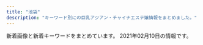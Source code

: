 ```yaml
---
title: "池袋"
description: "キーワード別にの巨乳アジアン・チャイナエステ嬢情報をまとめました。"
---
```


新着画像と新着キーワードをまとめています。
2021年02月10日の情報です。

<DmmAffiliateIns />
<KeywordTable
  shops={
    [
    {
        "img_links": [
            "http://mangetsudou.tyo.cm/images/top.jpg",
            "http://mangetsudou.tyo.cm/images/s_staff.jpg",
            "http://mangetsudou.tyo.cm/images/s_link.jpg",
            "http://mangetsudou.tyo.cm/photos/sites/90/2019/12/2019122604250927.jpg",
            "http://mangetsudou.tyo.cm/images/mobile.jpg",
            "http://mangetsudou.tyo.cm/photos/sites/90/2019/12/2019122604283512.jpg",
            "http://mangetsudou.tyo.cm/images/pick.jpg",
            "http://mangetsudou.tyo.cm/images/room4.jpg",
            "http://mangetsudou.tyo.cm/photos/sites/90/2019/12/2019122604555915.jpg",
            "http://mangetsudou.tyo.cm/images/news1.jpg",
            "http://mangetsudou.tyo.cm/images/news.jpg",
            "http://mangetsudou.tyo.cm/images/news3.jpg",
            "http://mangetsudou.tyo.cm/images/room1.jpg",
            "http://mangetsudou.tyo.cm/images/room6.jpg",
            "http://mangetsudou.tyo.cm/images/room2.jpg",
            "http://mangetsudou.tyo.cm/images/room5.jpg",
            "http://mangetsudou.tyo.cm/images/room3.jpg",
            "http://mangetsudou.tyo.cm/photos/sites/90/2019/12/2019122604250975.jpg"
        ],
        "station": "JR\u6c60\u888b\u99c5\u897f\u53e3",
        "name": "\u6e80\u6708\u5802",
        "url": "http://mangetsudou.tyo.cm/",
        "keywords": {
            "84": 4,
            "80": 2,
            "C": 18,
            "83": 2,
            "D": 2
        }
    },
    {
        "station": "JR\u6c60\u888b\u99c5\u897f\u53e3",
        "url": "http://suiteroom.este88.com/",
        "img_links": [
            "http://suiteroom.este88.com/images/sp03.jpg",
            "http://suiteroom.este88.com/images/ai1.jpg",
            "http://suiteroom.este88.com/images/kina1.jpg",
            "http://suiteroom.este88.com/images/mai1.jpg",
            "http://suiteroom.este88.com/images/top-kpbar.png",
            "http://suiteroom.este88.com/images/topbar.png",
            "http://suiteroom.este88.com/images/therapist-bar.png",
            "http://suiteroom.este88.com/images/yumi1.jpg",
            "http://suiteroom.este88.com/images/topinfo.png",
            "http://suiteroom.este88.com/images/mika1.jpg",
            "http://suiteroom.este88.com/images/yuri1.jpg",
            "http://suiteroom.este88.com/images/sp02.jpg",
            "http://suiteroom.este88.com/images/sp01.jpg",
            "http://suiteroom.este88.com/images/yuki1.jpg",
            "http://suiteroom.este88.com/images/nana1.jpg",
            "http://suiteroom.este88.com/images/topnews.png",
            "http://suiteroom.este88.com/images/koko1.jpg",
            "http://suiteroom.este88.com/images/riri1.jpg"
        ],
        "name": "For You",
        "keywords": {}
    },
    {
        "url": "https://honeybee2.com/",
        "name": "\u30cf\u30cb\u30fc\u30d3\u30fc",
        "img_links": [
            "https://honeybee2.com/images_staff/168/111319171076.jpg",
            "https://honeybee2.com/images/btn_back.png",
            "https://honeybee2.com/images/bnr_88_31.jpg",
            "https://honeybee2.com/images/bnr_side_concept.png",
            "https://honeybee2.com/images_staff/59/111000015721.jpg",
            "https://honeybee2.com/images_staff/136/041523165620.jpg",
            "https://honeybee2.com/images_staff/150/091115052227.jpg",
            "https://honeybee2.com/images/pagetop_off.png",
            "https://honeybee2.com/images_staff/150/091116274617.jpg",
            "https://honeybee2.com/images_staff/117/082321050834.jpg",
            "https://honeybee2.com/images/bnr_200_40.jpg",
            "https://honeybee2.com/images/icon_ranking_04.png",
            "https://honeybee2.com/images/icon_ranking_05.png",
            "https://honeybee2.com/images/no_image.jpg",
            "https://honeybee2.com/images_staff/136/041522461779.jpg",
            "https://honeybee2.com/images_staff/134/041314054720.jpg",
            "https://honeybee2.com/images/img_info_03.png",
            "https://honeybee2.com/images/icon_ranking_02.png",
            "https://honeybee2.com/images_staff/137/041723120323.jpg",
            "https://honeybee2.com/images/bnr_468_60.jpg",
            "https://honeybee2.com/images_staff/99/110211050217.jpg",
            "https://honeybee2.com/images/icon_ranking_01.png",
            "https://honeybee2.com/images_staff/108/040923420669.jpg",
            "https://honeybee2.com/images/icon_class_00.png",
            "https://honeybee2.com/images/img_info_01.png",
            "https://honeybee2.com/images_staff/60/032207115986.jpg",
            "https://honeybee2.com/images_staff/168/111318504622.jpg",
            "https://honeybee2.com/images/bnr_160_45.jpg",
            "https://honeybee2.com/images/vis_castframe_01.png",
            "https://honeybee2.com/images/img_gallery_06.png",
            "https://honeybee2.com/images/img_info_02.png",
            "https://honeybee2.com/images_staff/142/060611173967.jpg",
            "https://honeybee2.com/images/img_gallery_01.png",
            "https://honeybee2.com/images_staff/60/032207120681.jpg",
            "https://honeybee2.com/images/vis_profileframe.png",
            "https://honeybee2.com/images_staff/133/041312285087.jpg",
            "https://honeybee2.com/images_staff/142/060611265633.jpg",
            "https://honeybee2.com/images/bnr_side_card.png",
            "https://honeybee2.com/images/img_gallery_04.png",
            "https://honeybee2.com/images/icon_ranking_03.png",
            "https://honeybee2.com/images_staff/137/041722380748.jpg",
            "https://honeybee2.com/images_staff/117/082320544428.jpg",
            "https://honeybee2.com/images_staff/99/011420365888.jpg",
            "https://honeybee2.com/images/btn_next.png",
            "https://honeybee2.com/images_staff/133/032511552539.jpg",
            "https://honeybee2.com/images/img_gallery_03.png",
            "https://honeybee2.com/images/img_info.png",
            "https://honeybee2.com/images/img_gallery_05.png",
            "https://honeybee2.com/images/img_gallery_02.png",
            "https://honeybee2.com/images_staff/134/041314164177.jpg"
        ],
        "keywords": {
            "83": 95,
            "85": 97,
            "84": 229,
            "D": 237,
            "88": 53,
            "82": 45,
            "C": 229
        },
        "station": "JR\u6c60\u888b\u99c5\u897f\u53e3(\u5317)"
    },
    {
        "name": "\u30b7\u30e3\u30fc\u30ed\u30c3\u30c8\u59eb",
        "url": "http://www.i-rlx.info/",
        "station": "JR\u6c60\u888b\u99c5\u897f\u53e3(\u5317)",
        "keywords": {
            "85": 10,
            "D": 4,
            "82": 2,
            "86": 2,
            "89": 3,
            "C": 20,
            "87": 1,
            "88": 1,
            "E": 1
        },
        "img_links": [
            "http://www.i-rlx.info/images/upload/thumb/22c78aefa047b678.jpg",
            "http://www.i-rlx.info/girl/08.jpg",
            "http://www.i-rlx.info/images/sub_21.jpg",
            "http://www.i-rlx.info/images/upload/thumb/3a57edcf235cfd8e.jpg",
            "http://www.i-rlx.info/images/index_33.jpg",
            "http://www.i-rlx.info/images/index_24.jpg",
            "http://www.i-rlx.info/girl/017.jpg",
            "http://www.i-rlx.info/images/index_11.jpg",
            "http://www.i-rlx.info/images/upload/eeb5d9caa554018e.jpg",
            "http://www.i-rlx.info/images/upload/thumb/eeb5d9caa554018e.jpg",
            "http://www.i-rlx.info/images/upload/bb2bfea87a6127cc.jpg",
            "http://www.i-rlx.info/images/upload/thumb/9e42414005a99f48.jpg",
            "http://www.i-rlx.info/images/index_36.jpg",
            "http://www.i-rlx.info/girl/06.jpg",
            "http://www.i-rlx.info/images/upload/5f15caf7f272770f.jpg",
            "http://www.i-rlx.info/images/index_21.jpg",
            "http://www.i-rlx.info/i/girl/02.jpg",
            "http://www.i-rlx.info/images/upload/thumb/4d0e657eefdddf42.jpg",
            "http://www.i-rlx.info/images/index_31.jpg",
            "http://www.i-rlx.info/images/upload/19b76df66faf0b12.jpg",
            "http://www.i-rlx.info/girl/04.jpg",
            "http://www.i-rlx.info/images/index_19.jpg",
            "http://www.i-rlx.info/images/rec.jpg",
            "http://www.i-rlx.info/images/upload/thumb/bb8a47bc98c64e87.jpg",
            "http://www.i-rlx.info/images/upload/thumb/549fe7e03db1e8fc.jpg",
            "http://www.i-rlx.info/images/index_06.jpg",
            "http://www.i-rlx.info/images/upload/bb8a47bc98c64e87.jpg",
            "http://www.i-rlx.info/i/girl/03.jpg",
            "http://www.i-rlx.info/images/03.jpg",
            "http://www.i-rlx.info/images/index_09.jpg",
            "http://www.i-rlx.info/images/index_12.jpg",
            "http://www.i-rlx.info/girl/05.jpg",
            "http://www.i-rlx.info/images/index_39.jpg",
            "http://www.i-rlx.info/i/room/r01.jpg",
            "http://www.i-rlx.info/images/upload/bc0752fe4e53b8c6.jpg",
            "http://www.i-rlx.info/images/index_29.jpg",
            "http://www.i-rlx.info/images/index_01.jpg",
            "http://www.i-rlx.info/images/index_26.jpg",
            "http://www.i-rlx.info/girl/01.jpg",
            "http://www.i-rlx.info/images/index_28.jpg",
            "http://www.i-rlx.info/images/sub_18.jpg",
            "http://www.i-rlx.info/images/upload/ac8e7ec3ac179feb.jpg",
            "http://www.i-rlx.info/images/index_20.jpg",
            "http://www.i-rlx.info/images/upload/3a57edcf235cfd8e.jpg",
            "http://www.i-rlx.info/images/index_14.jpg",
            "http://www.i-rlx.info/images/index_10.jpg",
            "http://www.i-rlx.info/images/upload/thumb/95e8548329763630.jpg",
            "http://www.i-rlx.info/images/info.jpg",
            "http://www.i-rlx.info/i/girl/01.jpg",
            "http://www.i-rlx.info/girl/018.jpg",
            "http://www.i-rlx.info/images/staff_16.jpg",
            "http://www.i-rlx.info/images/index_08.jpg",
            "http://www.i-rlx.info/images/index_07.jpg",
            "http://www.i-rlx.info/images/upload/4d0e657eefdddf42.jpg",
            "http://www.i-rlx.info/images/upload/b0bbe23232bed8aa.jpg",
            "http://www.i-rlx.info/images/upload/d9467bde93e01a59.jpg",
            "http://www.i-rlx.info/images/index_18.jpg",
            "http://www.i-rlx.info/images/index_15.jpg",
            "http://www.i-rlx.info/i/room/r02.jpg",
            "http://www.i-rlx.info/images/upload/dc8f1b616e622b2a.jpg",
            "http://www.i-rlx.info/i/room/r04.jpg",
            "http://www.i-rlx.info/images/upload/thumb/0192d005c5f424ba.jpg",
            "http://www.i-rlx.info/images/upload/22c78aefa047b678.jpg",
            "http://www.i-rlx.info/images/upload/thumb/7d800b2f3fde617b.jpg",
            "http://www.i-rlx.info/images/upload/thumb/bb2bfea87a6127cc.jpg",
            "http://www.i-rlx.info/i/girl/04.jpg",
            "http://www.i-rlx.info/images/upload/95e8548329763630.jpg",
            "http://www.i-rlx.info/images/upload/9e42414005a99f48.jpg",
            "http://www.i-rlx.info/images/index_02.jpg",
            "http://www.i-rlx.info/images/rec_16.jpg",
            "http://www.i-rlx.info/images/index_23.jpg",
            "http://www.i-rlx.info/images/upload/thumb/5f15caf7f272770f.jpg",
            "http://www.i-rlx.info/images/upload/thumb/7b4c8b9d49e714ee.jpg",
            "http://www.i-rlx.info/images/upload/549fe7e03db1e8fc.jpg",
            "http://www.i-rlx.info/girl/07.jpg",
            "http://www.i-rlx.info/images/upload/thumb/b0bbe23232bed8aa.jpg",
            "http://www.i-rlx.info/images/upload/thumb/d9467bde93e01a59.jpg",
            "http://www.i-rlx.info/images/upload/0192d005c5f424ba.jpg",
            "http://www.i-rlx.info/images/upload/7b4c8b9d49e714ee.jpg",
            "http://www.i-rlx.info/images/info_16.jpg",
            "http://www.i-rlx.info/images/index_03.jpg",
            "http://www.i-rlx.info/images/index_22.jpg",
            "http://www.i-rlx.info/images/index_30.jpg",
            "http://www.i-rlx.info/images/index_35_01.jpg",
            "http://www.i-rlx.info/images/index_37.jpg",
            "http://www.i-rlx.info/girl/02.jpg",
            "http://www.i-rlx.info/images/upload/thumb/bc0752fe4e53b8c6.jpg",
            "http://www.i-rlx.info/images/index_04.jpg",
            "http://www.i-rlx.info/images/index_13.jpg",
            "http://www.i-rlx.info/images/index_27.jpg",
            "http://www.i-rlx.info/images/upload/thumb/dc8f1b616e622b2a.jpg",
            "http://www.i-rlx.info/i/girl/05.jpg",
            "http://www.i-rlx.info/images/upload/thumb/19b76df66faf0b12.jpg",
            "http://www.i-rlx.info/images/index_17.jpg",
            "http://www.i-rlx.info/i/room/r03.jpg",
            "http://www.i-rlx.info/images/upload/7d800b2f3fde617b.jpg",
            "http://www.i-rlx.info/images/index_34.jpg",
            "http://www.i-rlx.info/images/upload/thumb/ac8e7ec3ac179feb.jpg"
        ]
    },
    {
        "url": "https://www.relax-es.net/",
        "station": "JR\u6c60\u888b\u99c5\u897f\u53e3(\u5317)",
        "keywords": {
            "90": 13,
            "87": 27,
            "C": 37,
            "88": 70,
            "D": 55,
            "E": 78,
            "89": 60,
            "F": 36
        },
        "img_links": [
            "https://www.relax-es.net/w200-p300/img/uploadfile/imgpc01601603008.jpg",
            "https://www.relax-es.net/img/num5.png",
            "https://www.relax-es.net/w200-p300/img/uploadfile/imgpc01601601781.jpg",
            "https://www.relax-es.net/img/uploadfile/imgpc01601601781.jpg",
            "https://www.relax-es.net/img/area.jpg",
            "https://www.relax-es.net/w200-p300/img/uploadfile/imgpc01601602443.jpg",
            "https://www.relax-es.net/img/uploadfile/imgpc01608535826.jpg",
            "https://www.relax-es.net/w160-p400/img/uploadfile/imgpc01608535716.jpg",
            "https://www.relax-es.net/w200-p300/img/uploadfile/imgpc01601602761.jpg",
            "https://www.relax-es.net/img/uploadfile/imgpc01601942142.jpg",
            "https://www.relax-es.net/img/uploadfile/imgpc01601942092.jpg",
            "https://www.relax-es.net/img/uploadfile/imgpc01601942105.jpg",
            "https://www.relax-es.net/img/uploadfile/imgpc01601942165.jpg",
            "https://www.relax-es.net/img/uploadfile/imgpc01601602970.jpg",
            "https://www.relax-es.net/w160-p400/img/uploadfile/imgpc01601602016.jpg",
            "https://www.relax-es.net/w200-p300/img/uploadfile/imgpc01601942092.jpg",
            "https://www.relax-es.net/w160-p400/img/uploadfile/imgpc01608535915.jpg",
            "https://www.relax-es.net/img/num3.png",
            "https://www.relax-es.net/img/companioncoment.png",
            "https://www.relax-es.net/w160-p400/img/uploadfile/imgpc01601942142.jpg",
            "https://www.relax-es.net/w90-p90/img/uploadfile/imgpc01601602676.jpg",
            "https://www.relax-es.net/img/uploadfile/imgpc01601602188.jpg",
            "https://www.relax-es.net/w160-p400/img/uploadfile/imgpc01601602761.jpg",
            "https://www.relax-es.net/w200-p300/img/uploadfile/imgpc01601942105.jpg",
            "https://www.relax-es.net/w200-p300/img/uploadfile/imgpc01601602016.jpg",
            "https://www.relax-es.net/img/uploadfile/img_1601600707.jpg",
            "https://www.relax-es.net/img/uploadfile/imgpc01601602890.jpg",
            "https://www.relax-es.net/img/bana04.jpg",
            "https://www.relax-es.net/w90-p90/img/uploadfile/imgpc01608535826.jpg",
            "https://www.relax-es.net/img/uploadfile/imgpc01601602326.jpg",
            "https://www.relax-es.net/img/uploadfile/imgpc01601601975.jpg",
            "https://www.relax-es.net/w90-p90/img/uploadfile/imgpc01608535783.jpg",
            "https://www.relax-es.net/w160-p400/img/uploadfile/imgpc01601602970.jpg",
            "https://www.relax-es.net/img/bana10.jpg",
            "https://www.relax-es.net/w160-p400/img/uploadfile/imgpc01601602269.jpg",
            "https://www.relax-es.net/w160-p400/img/uploadfile/imgpc01601942165.jpg",
            "https://www.relax-es.net/img/bana03.jpg",
            "https://www.relax-es.net/img/uploadfile/imgpc01601602269.jpg",
            "https://www.relax-es.net/w200-p300/img/uploadfile/imgpc01601602970.jpg",
            "https://www.relax-es.net/img/num4.png",
            "https://www.relax-es.net/w160-p400/img/uploadfile/imgpc01601602188.jpg",
            "https://www.relax-es.net/w160-p400/img/uploadfile/imgpc01601942105.jpg",
            "https://www.relax-es.net/w90-p90/img/uploadfile/imgpc01601602269.jpg",
            "https://www.relax-es.net/w90-p90/img/uploadfile/imgpc01601602326.jpg",
            "https://www.relax-es.net/img/s/area04.png",
            "https://www.relax-es.net/img/uploadfile/imgpc01608535783.jpg",
            "https://www.relax-es.net/img/uploadfile/imgpc01601602403.jpg",
            "https://www.relax-es.net/w300-p200/img/uploadfile/imgpc01601602761.jpg",
            "https://www.relax-es.net/w90-p90/img/uploadfile/imgpc01601602403.jpg",
            "https://www.relax-es.net/img/bana02.jpg",
            "https://www.relax-es.net/img/uploadfile/imgpc01601602676.jpg",
            "https://www.relax-es.net/img/kantan.jpg",
            "https://www.relax-es.net/w160-p400/img/uploadfile/imgpc01601602443.jpg",
            "https://www.relax-es.net/w160-p400/img/uploadfile/imgpc01608535826.jpg",
            "https://www.relax-es.net/img/s/area02.png",
            "https://www.relax-es.net/w160-p400/img/uploadfile/imgpc01601603008.jpg",
            "https://www.relax-es.net/img/num2.png",
            "https://www.relax-es.net/w160-p400/img/uploadfile/imgpc01601942092.jpg",
            "https://www.relax-es.net/img/s/area05.png",
            "https://www.relax-es.net/img/uploadfile/imgpc01608535716.jpg",
            "https://www.relax-es.net/img/uploadfile/1601603998.png",
            "https://www.relax-es.net/w160-p400/img/uploadfile/imgpc01601602890.jpg",
            "https://www.relax-es.net/img/uploadfile/imgpc01601942123.jpg",
            "https://www.relax-es.net/w160-p400/img/uploadfile/imgpc01601602326.jpg",
            "https://www.relax-es.net/w160-p400/img/uploadfile/imgpc01601601975.jpg",
            "https://www.relax-es.net/img/icon/new.png",
            "https://www.relax-es.net/img/s/area01.png",
            "https://www.relax-es.net/img/uploadfile/imgpc01601602761.jpg",
            "https://www.relax-es.net/w160-p400/img/uploadfile/imgpc01601942123.jpg",
            "https://www.relax-es.net/w200-p300/img/uploadfile/imgpc01601602890.jpg",
            "https://www.relax-es.net/img/syscard.png",
            "https://www.relax-es.net/img/bana05.jpg",
            "https://www.relax-es.net/img/uploadfile/imgpc01601602443.jpg",
            "https://www.relax-es.net/img/uploadfile/img_1601600792.jpg",
            "https://www.relax-es.net/img/s/area06.png",
            "https://www.relax-es.net/w160-p400/img/uploadfile/imgpc01601602403.jpg",
            "https://www.relax-es.net/img/num1.png",
            "https://www.relax-es.net/w200-p300/img/uploadfile/imgpc01601942142.jpg",
            "https://www.relax-es.net/w160-p400/img/uploadfile/imgpc01601601781.jpg",
            "https://www.relax-es.net/w160-p400/img/uploadfile/imgpc01601602676.jpg",
            "https://www.relax-es.net/img/uploadfile/imgpc01601603008.jpg",
            "https://www.relax-es.net/img/bana07.jpg",
            "https://www.relax-es.net/w200-p300/img/uploadfile/imgpc01601942123.jpg",
            "https://www.relax-es.net/img/bana01.jpg",
            "https://www.relax-es.net/w160-p400/img/uploadfile/imgpc01608535783.jpg",
            "https://www.relax-es.net/img/s/area03.png",
            "https://www.relax-es.net/img/uploadfile/imgpc01601602016.jpg"
        ],
        "name": "New RELAX TIME"
    },
    {
        "img_links": [
            "http://iris.iest.info/images/s_news.png",
            "http://iris.iest.info/images/room2.jpg",
            "http://iris.iest.info/images/s_pick.png",
            "http://iris.iest.info/photos/sites/94/2020/12/2020120606003195.jpg",
            "http://iris.iest.info/photos/sites/94/2020/12/2020120606092378.jpg",
            "http://iris.iest.info/images/top.png",
            "http://iris.iest.info/photos/sites/94/2020/12/2020120606002961.jpg",
            "http://iris.iest.info/images/mobile.jpg",
            "http://iris.iest.info/images/room3.jpg",
            "http://iris.iest.info/photos/sites/94/2020/12/2020120606002910.jpg",
            "http://iris.iest.info/images/s_link.png",
            "http://iris.iest.info/images/s_staff.png",
            "http://iris.iest.info/images/room1.jpg",
            "http://iris.iest.info/images/info.jpg",
            "http://iris.iest.info/images/room4.jpg",
            "http://iris.iest.info/photos/sites/94/2020/12/202012060604323.jpg",
            "http://iris.iest.info/photos/sites/94/2020/12/2020120606003039.jpg"
        ],
        "keywords": {
            "D": 24,
            "86": 6,
            "87": 18,
            "85": 6,
            "E": 6,
            "C": 13
        },
        "name": "\u30b9\u30de\u30a4\u30eb",
        "url": "http://iris.iest.info/",
        "station": "JR\u6c60\u888b\u99c5\u6771\u53e3"
    },
    {
        "keywords": {},
        "station": "JR\u6c60\u888b\u99c5\u897f\u53e3",
        "name": "\u53f0\u6e7e\u5e78\u904b\u30ea\u30e9\u30af\u30bc\u30fc\u30b7\u30e7\u30f3",
        "url": "http://esthe-treat.com/",
        "img_links": [
            "http://esthe-treat.com/staff/natumi/01.jpg",
            "http://esthe-treat.com/img/botton.jpg",
            "http://esthe-treat.com/img/t-t.jpg",
            "http://esthe-treat.com/img/add.jpg",
            "http://esthe-treat.com/img/adrs.jpg",
            "http://esthe-treat.com/img/info.jpg",
            "http://esthe-treat.com/img/sys1.png",
            "http://esthe-treat.com/staff/ami/01.jpg",
            "http://esthe-treat.com/img/pic.jpg",
            "http://esthe-treat.com/staff/yuyu/01.jpg",
            "http://esthe-treat.com/img/tel.jpg",
            "http://esthe-treat.com/img/t-a.jpg",
            "http://esthe-treat.com/img/t-o.jpg",
            "http://esthe-treat.com/img/t-s.jpg",
            "http://esthe-treat.com/img/sysetc.png",
            "http://esthe-treat.com/img/cam.jpg",
            "http://esthe-treat.com/img/t-r.jpg",
            "http://esthe-treat.com/img/tit.jpg",
            "http://esthe-treat.com/img/pc.jpg",
            "http://esthe-treat.com/staff/mari/01.jpg",
            "http://esthe-treat.com/img/sys2.png",
            "http://esthe-treat.com/staff/rena/01.jpg"
        ]
    },
    {
        "name": "\u30a2\u30ed\u30de\u30ed\u30de\u30f3\u30b9",
        "img_links": [
            "http://salon-arm.com/pic/top.png",
            "http://salon-arm.com/staff/kaori/01mb.jpg",
            "http://salon-arm.com/i/files/homeimg.jpg",
            "http://salon-arm.com/staff/yuuka/01.jpg",
            "http://salon-arm.com/img/ttl_tnew.png",
            "http://salon-arm.com/img/ttl_concept.png",
            "http://salon-arm.com/staff/emi/01mb.jpg",
            "http://salon-arm.com/staff/ai/01.jpg",
            "http://salon-arm.com/img/ttl_staff.png",
            "http://salon-arm.com/staff/saya/01.jpg",
            "http://salon-arm.com/staff/rika/01mb.jpg",
            "http://salon-arm.com/staff/emi/01.jpg",
            "http://salon-arm.com/staff/mai/01mb.jpg",
            "http://salon-arm.com/staff/nana/01.jpg",
            "http://salon-arm.com/staff/ringo/01mb.jpg",
            "http://salon-arm.com/img/ttl_line.png",
            "http://salon-arm.com/img/ttl_mobile.png",
            "http://salon-arm.com/staff/ichigo/01.jpg",
            "http://salon-arm.com/staff/rika/01.jpg",
            "http://salon-arm.com/img/att.jpg",
            "http://salon-arm.com/staff/midori/01.jpg",
            "http://salon-arm.com/staff/mai/01.jpg",
            "http://salon-arm.com/staff/reina/01.jpg",
            "http://salon-arm.com/staff/nana/01mb.jpg",
            "http://salon-arm.com/staff/ringo/01.jpg",
            "http://salon-arm.com/staff/kaori/01.jpg",
            "http://salon-arm.com/staff/ai/01mb.jpg",
            "http://salon-arm.com/staff/reina/01mb.jpg",
            "http://salon-arm.com/staff/midori/01mb.jpg",
            "http://salon-arm.com/staff/yuuka/01mb.jpg",
            "http://salon-arm.com/staff/saya/01mb.jpg",
            "http://salon-arm.com/pic/head.png",
            "http://salon-arm.com/staff/ichigo/01mb.jpg"
        ],
        "keywords": {
            "C": 21
        },
        "station": "JR\u6c60\u888b\u99c5\u897f\u53e3",
        "url": "http://salon-arm.com/"
    },
    {
        "url": "http://koi.este.work/",
        "station": "JR\u6c60\u888b\u99c5\u897f\u53e3",
        "name": "\u604b",
        "img_links": [
            "http://koi.este.work/t3.jpg",
            "http://koi.este.work/mens-esthe.png",
            "http://koi.este.work/2/uploadimg/1579481243.jpg",
            "http://koi.este.work/tennai4.jpg",
            "http://koi.este.work/2/uploadimg/1565558725.jpg",
            "http://koi.este.work/2/uploadimg/1577672563.jpg",
            "http://koi.este.work/t1.jpg",
            "http://koi.este.work/up_5_3_0.jpg",
            "http://koi.este.work/tennai2.jpg",
            "http://momipara.jp/img/link/momi88.jpg",
            "http://koi.este.work/2/uploadimg/1601879728.jpg",
            "http://koi.este.work/tennai3.jpg",
            "http://koi.este.work/top.jpg",
            "http://koi.este.work/b_girl.png",
            "http://koi.este.work/b_news.png",
            "http://koi.este.work/tennai.png"
        ],
        "keywords": {
            "D": 18,
            "85": 6,
            "86": 6,
            "C": 12,
            "83": 18
        }
    },
    {
        "url": "http://c-sun2.com/",
        "station": "JR\u6c60\u888b\u99c5\u897f\u53e3",
        "keywords": {
            "83": 10,
            "85": 4,
            "84": 8,
            "81": 4,
            "82": 10
        },
        "img_links": [
            "http://c-sun2.com/image/cast/cast_485_2_l.jpg",
            "http://c-sun2.com/image/cast/cast_492_1_l.jpg",
            "http://c-sun2.com/image/cast/cast_357_2_l.jpg",
            "http://c-sun2.com/image/cast/cast_357_1_l.jpg",
            "http://c-sun2.com/image/cast/cast_580_1_l.jpg",
            "http://c-sun2.com/img/bar_therapist.png",
            "http://c-sun2.com/image/cast/cast_533_2_l.jpg",
            "http://c-sun2.com/image/cast/cast_496_2_l.jpg",
            "http://c-sun2.com/image/shame/192_1_l.jpg",
            "http://c-sun2.com/img/topbar_news.png",
            "http://c-sun2.com/img/event/camp3.jpg",
            "http://c-sun2.com/image/cast/cast_362_1_l.jpg",
            "http://c-sun2.com/img/bar_grallery.png",
            "http://c-sun2.com/image/cast/cast_484_2_l.jpg",
            "http://c-sun2.com/img/topbar_camp.png",
            "http://c-sun2.com/image/cast/cast_393_2_l.jpg",
            "http://c-sun2.com/img/topbar_osusume.png",
            "http://c-sun2.com/image/cast/cast_453_1_l.jpg",
            "http://c-sun2.com/img/bar_profile.png",
            "http://c-sun2.com/image/cast/cast_362_2_l.jpg",
            "http://c-sun2.com/img/icon/new.png",
            "http://c-sun2.com/image/cast/cast_360_1_l.jpg",
            "http://c-sun2.com/image/cast/cast_390_2_l.jpg",
            "http://c-sun2.com/image/cast/cast_534_1_l.jpg",
            "http://c-sun2.com/img/header.jpg",
            "http://c-sun2.com/image/cast/cast_390_1_l.jpg",
            "http://c-sun2.com/image/cast/cast_492_2_l.jpg",
            "http://c-sun2.com/image/cast/cast_473_1_l.jpg",
            "http://c-sun2.com/image/cast/cast_466_1_l.jpg",
            "http://c-sun2.com/image/cast/cast_326_1_l.jpg",
            "http://c-sun2.com/image/cast/cast_533_1_l.jpg",
            "http://c-sun2.com/image/cast/cast_453_2_l.jpg",
            "http://c-sun2.com/image/cast/cast_360_2_l.jpg",
            "http://c-sun2.com/image/cast/cast_326_2_l.jpg",
            "http://c-sun2.com/image/cast/cast_471_2_l.jpg",
            "http://c-sun2.com/image/cast/cast_393_1_l.jpg",
            "http://c-sun2.com/image/cast/cast_466_2_l.jpg",
            "http://c-sun2.com/image/cast/cast_496_1_l.jpg",
            "http://c-sun2.com/image/cast/cast_524_1_l.jpg",
            "http://c-sun2.com/image/cast/cast_484_1_l.jpg",
            "http://c-sun2.com/image/cast/cast_524_2_l.jpg",
            "http://c-sun2.com/image/cast/cast_485_1_l.jpg",
            "http://c-sun2.com/image/cast/cast_534_2_l.jpg",
            "http://c-sun2.com/image/cast/cast_471_1_l.jpg",
            "http://c-sun2.com/image/cast/cast_473_2_l.jpg"
        ],
        "name": "\u30b9\u30a4\u30fc\u30c8\u30de\u30c3\u30c8"
    },
    {
        "img_links": [
            "http://hanamizuki.jpn.cm/images/room4.jpg",
            "http://hanamizuki.jpn.cm/images/mobile.png",
            "http://hanamizuki.jpn.cm/images/top.png",
            "http://hanamizuki.jpn.cm/photos/sites/43/2017/11/2017110204162215.jpg",
            "http://hanamizuki.jpn.cm/photos/sites/43/2017/11/2017110204161468.jpg",
            "http://hanamizuki.jpn.cm/photos/sites/43/2019/12/2019122511054726.jpg",
            "http://hanamizuki.jpn.cm/photos/sites/43/2021/02/2021020211590282.jpg",
            "http://hanamizuki.jpn.cm/images/s_news.png",
            "http://hanamizuki.jpn.cm/photos/sites/43/2019/12/2019122511054178.jpg",
            "http://hanamizuki.jpn.cm/images/room2.jpg",
            "http://hanamizuki.jpn.cm/images/room3.jpg",
            "http://hanamizuki.jpn.cm/images/s_link.png",
            "http://hanamizuki.jpn.cm/images/room1.jpg",
            "http://hanamizuki.jpn.cm/images/nbj2.jpg",
            "http://hanamizuki.jpn.cm/images/s_staff.png"
        ],
        "keywords": {
            "E": 1,
            "90": 1,
            "H": 2,
            "88": 1,
            "95": 1
        },
        "name": "\u6c34\u6728\u82b1",
        "station": "JR\u6c60\u888b\u99c5\u6771\u53e3",
        "url": "http://hanamizuki.jpn.cm/"
    },
    {
        "keywords": {
            "88": 2,
            "C": 10,
            "D": 7,
            "86": 7,
            "87": 8,
            "84": 1
        },
        "station": "JR\u6c60\u888b\u99c5\u6771\u53e3",
        "img_links": [
            "http://es-manzokudou.com/uploads/8a1fb58d0b110680c2356994ca8efb25.jpg",
            "http://es-manzokudou.com/uploads/59a8a61377564fb64b48427e84e4243f.jpg",
            "http://es-manzokudou.com/images/index_16.jpg",
            "http://es-manzokudou.com/uploads/6eeb47bf176bb33d310cc4b85e6877cd.jpg",
            "http://es-manzokudou.com/images/index_27.jpg",
            "http://es-manzokudou.com/images/index_28.jpg",
            "http://es-manzokudou.com/uploads/e0558d7d118d3983ed620237423a6a17.jpg",
            "http://es-manzokudou.com/images/index_04.jpg",
            "http://es-manzokudou.com/images/info_09.png",
            "http://es-manzokudou.com/uploads/e29aa67ee54566513e4e34114bfdc7b9.jpg",
            "http://es-manzokudou.com/uploads/9f77b9b12f9cf11fcb013974ba368064.jpg",
            "http://es-manzokudou.com/images/girls_11.jpg",
            "http://es-manzokudou.com/uploads/d71f74498ca17396d022ba9a4df966f3.jpg",
            "http://es-manzokudou.com/uploads/275d5f397baa63db8424c86d5d6237cf.jpg",
            "http://es-manzokudou.com/images/index_31.jpg",
            "http://es-manzokudou.com/images/index_24.jpg",
            "http://es-manzokudou.com/uploads/40fc21d31595f51aaf89793b1f68617b.jpg",
            "http://es-manzokudou.com/images/info_05.png",
            "http://es-manzokudou.com/images/index_07.jpg",
            "http://es-manzokudou.com/images/index_09.jpg",
            "http://es-manzokudou.com/images/index_21.jpg",
            "http://es-manzokudou.com/images/index_29.jpg",
            "http://es-manzokudou.com/uploads/0b1795e88117182a477ab05f88143541.jpg",
            "http://es-manzokudou.com/uploads/36735dc9d436a790f344c57635a3a44f.jpg",
            "http://es-manzokudou.com/images/index_03.jpg",
            "http://es-manzokudou.com/images/service_10.jpg",
            "http://es-manzokudou.com/images/service_09.jpg",
            "http://es-manzokudou.com/images/index_17.jpg",
            "http://es-manzokudou.com/images/index_23.jpg",
            "http://es-manzokudou.com/images/index_22.jpg",
            "http://es-manzokudou.com/images/index_06.jpg",
            "http://es-manzokudou.com/uploads/da9811a4171f2ec42d7c9a8567e79d8c.jpg",
            "http://es-manzokudou.com/uploads/d0fdd8f6b16eaf7d5013c7d285fed2e3.jpg",
            "http://es-manzokudou.com/uploads/209ba11412c2c128b5dfbdb8cfef6faa.jpg",
            "http://es-manzokudou.com/uploads/801bf12e5eb5d7775a0d06c4314059a8.jpg",
            "http://es-manzokudou.com/images/index_19.jpg",
            "http://es-manzokudou.com/uploads/0796672f7c59948334658998a3c55cdb.jpg",
            "http://es-manzokudou.com/uploads/4a9bc6863322924a09070162269c7415.jpg",
            "http://es-manzokudou.com/images/index_15.jpg",
            "http://es-manzokudou.com/uploads/88aa8f906b0332cb40ad4429c8e7b758.jpg",
            "http://es-manzokudou.com/uploads/4638ddb6f986a671b148647ba616100a.jpg",
            "http://es-manzokudou.com/uploads/b3126b220ec550d17cf3d4ceaa0d5f91.jpg",
            "http://www.cmfm2.jp/images/over_thumb_l.png",
            "http://es-manzokudou.com/images/interior_10.jpg",
            "http://es-manzokudou.com/images/info_07.png",
            "http://es-manzokudou.com/images/index_14.jpg",
            "http://es-manzokudou.com/uploads/13ab049cc45dea80b43d33b6b7108f00.jpg",
            "http://es-manzokudou.com/uploads/dedff2c11ab7aaa841a9cf2747a8406c.jpg",
            "http://es-manzokudou.com/images/girls_09.jpg",
            "http://es-manzokudou.com/uploads/f66d763bd48ac5f51969e4311ac7af5c.jpg",
            "http://es-manzokudou.com/uploads/62c2e989f1be95fc8e01be85b464d514.jpg",
            "http://es-manzokudou.com/uploads/848e0db3804d1d3c823537204d67f5aa.jpg",
            "http://es-manzokudou.com/uploads/efbc511fca65f9baeae51ee52426cc0e.jpg",
            "http://es-manzokudou.com/images/info_04.png",
            "http://es-manzokudou.com/uploads/6d01aeb80d9d599f91829439c8d1cce9.jpg",
            "http://es-manzokudou.com/images/index_05.jpg",
            "http://es-manzokudou.com/uploads/c92c85411d427aeda4e82379f413bfc5.jpg",
            "http://es-manzokudou.com/uploads/8ec0af3b4889c07ab76ccbed51b2b813.jpg",
            "http://es-manzokudou.com/images/index_30.jpg",
            "http://es-manzokudou.com/uploads/356177edff3d3b7efc4a77022debc8aa.jpg",
            "http://es-manzokudou.com/uploads/d89fe15ae91cbe6757df76651ba2bafb.jpg",
            "http://es-manzokudou.com/images/link_09.jpg",
            "http://es-manzokudou.com/uploads/200f500725d3f15233d981ad9b5e6b9a.jpg",
            "http://es-manzokudou.com/images/index_02.jpg",
            "http://es-manzokudou.com/uploads/7284e4ffc051cbb8c074a8c30390ce68.jpg",
            "http://es-manzokudou.com/images/interior_09.jpg",
            "http://es-manzokudou.com/images/index_08.jpg",
            "http://es-manzokudou.com/images/index_01.jpg",
            "http://es-manzokudou.com/uploads/0d826c16062de1388c242e2f77eb7cd6.jpg",
            "http://es-manzokudou.com/images/info_01.png",
            "http://es-manzokudou.com/uploads/1e5aff376576a255098bc7597386a028.jpg",
            "http://es-manzokudou.com/uploads/c7f77c3ead6ef13dab668a39ed78609c.jpg",
            "http://es-manzokudou.com/images/index_11.jpg",
            "http://es-manzokudou.com/images/index_13.jpg",
            "http://es-manzokudou.com/uploads/7b043aa15c9a9920550a2b92ec6be546.jpg",
            "http://es-manzokudou.com/uploads/ce9c20b274548d8d7fc88ffba3feb6b8.jpg",
            "http://es-manzokudou.com/uploads/33e3f16ac4ad0cce4991bcbf73f4ed57.jpg",
            "http://es-manzokudou.com/uploads/de54f16df04e0df8ae07ab990b8c9fd2.jpg",
            "http://es-manzokudou.com/uploads/b7f36d45469210b381ecb79a0e05a347.jpg",
            "http://es-manzokudou.com/images/info_02.png"
        ],
        "url": "http://es-manzokudou.com/",
        "name": "\u6e80\u8db3\u5802"
    },
    {
        "url": "http://awakoku.net/",
        "name": "\u30a2\u30ef\u56fd\u515a",
        "station": "JR\u6c60\u888b\u99c5\u897f\u53e3",
        "img_links": [
            "http://awakoku.net/girls/kana2.jpg",
            "http://awakoku.net/girls/yuri1.jpg",
            "http://awakoku.net/girls/mina2.jpg",
            "http://awakoku.net/girls/misaki2.jpg",
            "http://awakoku.net/girls/nana1.jpg",
            "http://awakoku.net/girls/ami1.jpg",
            "http://awakoku.net/girls/hana2.jpg",
            "http://awakoku.net/girls/nana2.jpg",
            "http://awakoku.net/image/pickup.jpg",
            "http://awakoku.net/girls/yumi.jpg",
            "http://awakoku.net/girls/misaki1.jpg",
            "http://manpuku-web2.sakura.ne.jp/awakoku/image/header.jpg",
            "http://awakoku.net/girls/noimage.jpg",
            "http://awakoku.net/girls/hana1.jpg",
            "http://awakoku.net/girls/nagisa2.jpg",
            "http://awakoku.net/girls/nagisa1.jpg",
            "http://awakoku.net/girls/kana1.jpg",
            "http://awakoku.net/girls/yuri2.jpg",
            "http://awakoku.net/girls/mina1.jpg"
        ],
        "keywords": {
            "86": 1,
            "82": 1,
            "83": 3,
            "84": 2,
            "88": 1,
            "87": 1,
            "85": 2,
            "C": 19
        }
    },
    {
        "keywords": {},
        "img_links": [
            "http://whitelover.jpest.net/uploads//sites/32/2020/11/g1.jpg",
            "http://whitelover.jpest.net/uploads//sites/32/2020/12/g2.jpg",
            "http://whitelover.jpest.net/uploads//sites/32/2021/02/g3.jpg",
            "http://whitelover.jpest.net/uploads//sites/32/2020/11/01-1.png",
            "http://whitelover.jpest.net/uploads//sites/32/2021/01/01-1.jpg",
            "http://whitelover.jpest.net/uploads//sites/32/2020/11/g12.jpg",
            "http://whitelover.jpest.net/uploads//sites/32/2020/11/02-1.png",
            "http://whitelover.jpest.net/uploads//sites/32/2020/12/g3.jpg",
            "http://whitelover.jpest.net/uploads//sites/32/2020/12/g3-1.jpg",
            "http://whitelover.jpest.net/uploads//sites/32/elementor/thumbs/g3-1-p2n77xvnrngcubrvbz5lcdx939b43zx45417b9n100.jpg",
            "http://whitelover.jpest.net/uploads//sites/32/2021/02/g3-1.jpg",
            "http://whitelover.jpest.net/uploads//sites/32/2021/02/g31.jpg",
            "http://whitelover.jpest.net/uploads//sites/32/2021/01/02-1.jpg"
        ],
        "name": "\u767d\u3044\u604b\u4eba",
        "station": "JR\u6c60\u888b\u99c5\u897f\u53e3",
        "url": "http://whitelover.jpest.net/"
    },
    {
        "name": "\u3086\u3089\u308a",
        "station": "JR\u6c60\u888b\u99c5\u897f\u53e3(\u5317)",
        "url": "http://www.yurari-massage.work/",
        "keywords": {
            "D": 11,
            "E": 3,
            "86": 14,
            "C": 25,
            "87": 8
        },
        "img_links": [
            "http://www.yurari-massage.work/img/r9.jpg",
            "http://www.yurari-massage.work/img/m5.jpg",
            "http://www.yurari-massage.work/img/sta27.jpg",
            "http://www.yurari-massage.work/img/st4.jpg",
            "http://www.yurari-massage.work/img/m20.jpg",
            "http://www.yurari-massage.work/img/st25.jpg",
            "http://www.yurari-massage.work/img/m3.jpg",
            "http://www.yurari-massage.work/img/m30.jpg",
            "http://www.yurari-massage.work/img/nos.jpg",
            "http://www.yurari-massage.work/img/head.jpg",
            "http://www.yurari-massage.work/img/st21.jpg",
            "http://www.yurari-massage.work/img/m4.jpg",
            "http://www.yurari-massage.work/img/st026.jpg",
            "http://www.yurari-massage.work/img/st19.jpg",
            "http://www.yurari-massage.work/img/sta22.jpg",
            "http://www.yurari-massage.work/img/campian.jpg",
            "http://www.yurari-massage.work/img/st27.jpg",
            "http://www.yurari-massage.work/img/sta4.jpg",
            "http://www.yurari-massage.work/img/st022.jpg",
            "http://www.yurari-massage.work/img/m60.jpg",
            "http://www.yurari-massage.work/img/st26.jpg",
            "http://www.yurari-massage.work/img/st7.jpg",
            "http://www.yurari-massage.work/img/st17.jpg",
            "http://www.yurari-massage.work/img/sta7.jpg",
            "http://www.yurari-massage.work/img/m2.jpg",
            "http://www.yurari-massage.work/img/sta26.jpg",
            "http://www.yurari-massage.work/img/st017.jpg",
            "http://www.yurari-massage.work/img/sta21.jpg",
            "http://www.yurari-massage.work/img/m10.jpg",
            "http://www.yurari-massage.work/img/m6.jpg",
            "http://www.yurari-massage.work/img/m1.jpg",
            "http://www.yurari-massage.work/img/m50.jpg",
            "http://www.yurari-massage.work/img/st027.jpg",
            "http://www.yurari-massage.work/img/mobile.png",
            "http://www.yurari-massage.work/img/st11.jpg",
            "http://www.yurari-massage.work/img/st07.jpg",
            "http://www.yurari-massage.work/img/st22.jpg",
            "http://www.yurari-massage.work/img/m40.jpg",
            "http://www.yurari-massage.work/img/sta25.jpg",
            "http://www.yurari-massage.work/img/st021.jpg"
        ]
    },
    {
        "station": "JR\u6c60\u888b\u99c5\u897f\u53e3",
        "name": "\u6708\u306e\u604b",
        "url": "http://tsukinokoi.com/",
        "keywords": {
            "\u30bb\u30af\u30b7\u30fc": 1
        },
        "img_links": [
            "http://tsukinokoi.com/img/staff/142919725579809100.png",
            "http://tsukinokoi.com/img/staff/148073918839938900.jpg",
            "http://tsukinokoi.com/img/staff/151584629124140300.jpg",
            "http://tsukinokoi.com/images/bar_staff.png",
            "http://tsukinokoi.com/img/staff/155611310658540500.jpg",
            "http://tsukinokoi.com/images/pickupGirl2014.png",
            "http://tsukinokoi.com/images/news3.png",
            "http://tsukinokoi.com/img/staff/152008703796356600.jpg",
            "http://tsukinokoi.com/img/staff/148586605222864500.jpg",
            "http://tsukinokoi.com/img/staff/148256052554824000.jpg",
            "http://tsukinokoi.com/images/event/2020/m02.png",
            "http://tsukinokoi.com/img/staff/155204782386136400.jpg",
            "http://tsukinokoi.com/images/QRcode.png",
            "http://tsukinokoi.com/img/staff/148586605226742500.jpg",
            "http://tsukinokoi.com/img/staff/154673852166026500.jpg",
            "http://tsukinokoi.com/images/news1.png",
            "http://tsukinokoi.com/img/staff/155818741107218300.jpg",
            "http://tsukinokoi.com/images/bar_top.png",
            "http://tsukinokoi.com/images/bar_gallery.png",
            "http://tsukinokoi.com/img/staff/144652745411466600.jpg",
            "http://tsukinokoi.com/img/staff/160622584020640000.jpg",
            "http://tsukinokoi.com/img/staff/153079932824200700.jpg"
        ]
    },
    {
        "name": "\u3074\u3093\u304f\u305f\u3063\u3061",
        "keywords": {
            "82": 25,
            "C": 27
        },
        "station": "JR\u6c60\u888b\u99c5\u897f\u53e3(\u5317)",
        "img_links": [
            "https://www.pinktouch.tokyo/img/uploadfile/img_1611214733.jpg",
            "https://www.pinktouch.tokyo/img/uploadfile/img_1611210940.jpg",
            "https://www.pinktouch.tokyo/img/s/s_tel.jpg",
            "https://www.pinktouch.tokyo/img/recriut.jpg",
            "https://www.pinktouch.tokyo/img/bana01.png",
            "https://www.pinktouch.tokyo/img/icon/new.png",
            "https://www.pinktouch.tokyo/img/uploadfile/imgpc11611533111.jpg",
            "https://www.pinktouch.tokyo/img/uploadfile/imgpc21611533111.jpg",
            "https://www.pinktouch.tokyo/img/bana03.jpg",
            "https://www.pinktouch.tokyo/img/bana02.jpg",
            "https://www.pinktouch.tokyo/img/uploadfile/img_1611212471.jpg",
            "https://www.pinktouch.tokyo/img/uploadfile/img_1611214419.jpg",
            "https://www.pinktouch.tokyo//img/uploadfile/img_1611214733.jpg",
            "https://www.pinktouch.tokyo/img/uploadfile/imgpc01611533111.jpg"
        ],
        "url": "https://www.pinktouch.tokyo/"
    },
    {
        "img_links": [
            "http://www.aroma-angels.net/images/up_5_7_0.jpg",
            "https://www.aroma-angels.net/images/ml_11_1_960.jpg",
            "https://www.aroma-angels.net/images/mc_1_1_508.jpg",
            "https://www.aroma-angels.net/images/ml_11_1_882.jpg",
            "https://www.aroma-angels.net/images/mc_1_1_506.jpg",
            "https://www.aroma-angels.net/images/mc_1_2_960.jpg",
            "http://www.aroma-angels.net/images/mt_10_1_144.jpg",
            "https://www.aroma-angels.net/images/mt_10_1_144.jpg",
            "https://www.aroma-angels.net/images/mt_10_1_105.jpg",
            "https://www.aroma-angels.net/asset/img/spacer_gallery.png",
            "https://www.aroma-angels.net/images/mc_1_1_505.jpg",
            "https://menlog.net/link/menlog20040.jpg",
            "https://www.aroma-angels.net/images/ml_11_1_1092.jpg",
            "https://www.aroma-angels.net/images/mc_1_1_239.jpg",
            "https://www.aroma-angels.net/images/ml_11_1_1285.jpg",
            "https://estama.jp/assets_new/default/pc/img/page/link/estama_200_40.png",
            "http://www.aroma-angels.net/images/link/link_34.jpg",
            "https://www.aroma-angels.net/images/up_5_7_0.jpg",
            "https://www.aroma-angels.net/images/link/link_15.jpg",
            "https://www.aroma-angels.net/images/ml_11_1_1064.jpg",
            "https://www.aroma-angels.net/images/up_5_17_0.jpg",
            "https://www.aroma-angels.net/images/link/link_19.jpg",
            "http://www.aroma-angels.net/images/up_5_23_0.jpg",
            "https://www.aroma-angels.net/images/link/link_31.jpg",
            "http://www.aroma-angels.net/images/mt_10_1_508.jpg",
            "http://www.aroma-angels.net/images/mt_10_1_105.jpg",
            "https://www.aroma-angels.net/images/ml_11_1_208.jpg",
            "http://www.aroma-angels.net/asset/img/spacer900x360.png",
            "https://www.aroma-angels.net/images/up_5_9_0.jpg",
            "http://www.aroma-angels.net/images/up_5_10_0.jpg",
            "https://www.aroma-angels.net/images/ml_11_1_1698.jpeg",
            "https://www.aroma-angels.net/images/mt_10_1_505.jpg",
            "http://www.aroma-angels.net/images/mt_10_1_446.jpg",
            "https://www.aroma-angels.net/images/up_5_8_0.jpg",
            "https://www.aroma-angels.net/images/ml_11_1_446.jpg",
            "https://www.aroma-angels.net/images/mc_1_1_446.jpg",
            "https://www.aroma-angels.net/images/up_5_27_0.jpg",
            "https://www.aroma-angels.net/images/mc_1_1_1092.jpg",
            "https://www.aroma-angels.net/images/mc_1_2_1092.jpg",
            "https://www.aroma-angels.net/asset/img/top2.jpg",
            "https://www.aroma-angels.net/asset/img/spacer300x450.png",
            "https://www.aroma-angels.net/images/up_5_15_0.jpg",
            "https://www.aroma-angels.net/images/mc_1_2_105.jpg",
            "https://www.aroma-angels.net/images/mc_1_1_882.jpg",
            "http://www.aroma-angels.net/images/up_5_9_0.jpg",
            "http://www.aroma-angels.net/asset/img/top.jpg",
            "http://www.aroma-angels.net/images/up_5_8_0.jpg",
            "https://www.aroma-angels.net/images/ml_11_1_105.jpg",
            "https://www.aroma-angels.net/images/mt_10_1_506.jpg",
            "https://www.aroma-angels.net/images/mc_1_2_144.jpg",
            "https://www.aroma-angels.net/images/ml_11_1_1338.jpg",
            "https://www.aroma-angels.net/images/mc_1_1_144.jpg",
            "http://www.aroma-angels.net/asset/img/top2.jpg",
            "https://www.aroma-angels.net/images/up_5_11_0.jpeg",
            "https://www.aroma-angels.net/images/up_5_12_0.jpg",
            "https://www.aroma-angels.net/asset/img/spacer900x360.png",
            "https://www.aroma-angels.net/images/mc_1_1_105.jpg",
            "https://www.aroma-angels.net/images/mc_1_1_1285.jpg",
            "https://www.aroma-angels.net/images/ml_11_1_240.jpg",
            "https://www.aroma-angels.net/images/up_5_13_0.jpg",
            "https://www.aroma-angels.net/images/ml_11_1_445.jpg",
            "https://www.aroma-angels.net/images/ml_11_1_241.jpg",
            "https://www.aroma-angels.net/images/mc_1_1_425.jpg",
            "http://www.aroma-angels.net/images/link/link_27.jpg",
            "https://www.aroma-angels.net/images/mc_1_1_240.jpg",
            "http://www.aroma-angels.net/images/mt_10_1_505.jpg",
            "https://www.aroma-angels.net/images/mt_10_1_508.jpg",
            "https://www.aroma-angels.net/images/ml_11_1_1011.jpg",
            "https://www.aroma-angels.net/images/up_5_22_0.jpg",
            "https://www.aroma-angels.net/images/ml_11_1_314.jpg",
            "https://www.aroma-angels.net/images/mc_1_1_960.jpg",
            "http://www.aroma-angels.net/images/up_5_5_0.jpg",
            "http://www.aroma-angels.net/images/up_5_26_0.jpg",
            "https://www.aroma-angels.net/images/up_5_25_0.jpg",
            "https://www.aroma-angels.net/images/ml_11_1_144.jpg",
            "http://www.aroma-angels.net/images/mt_10_1_506.jpg",
            "https://www.aroma-angels.net/images/up_5_19_0.jpg",
            "http://www.aroma-angels.net/images/up_5_22_0.jpg",
            "https://www.aroma-angels.net/images/ml_11_1_239.jpg",
            "https://www.aroma-angels.net/images/up_5_18_0.jpg",
            "https://www.aroma-angels.net/images/mt_10_1_446.jpg",
            "https://www.aroma-angels.net/images/ml_11_1_507.jpg",
            "https://www.aroma-angels.net/images/ml_11_1_508.jpg",
            "https://www.aroma-angels.net/images/ml_11_1_268.jpg",
            "https://www.aroma-angels.net/images/up_5_14_0.jpg",
            "https://www.aroma-angels.net/images/ml_11_1_1411.jpg",
            "https://www.aroma-angels.net/asset/img/top.jpg",
            "http://www.aroma-angels.net/asset/img/spacer300x450.png",
            "https://www.aroma-angels.net/images/mc_1_2_239.jpg",
            "http://www.aroma-angels.net/images/up_5_17_0.jpg",
            "https://www.aroma-angels.net/images/ml_11_1_2202.jpg",
            "https://www.aroma-angels.net/images/up_5_6_0.jpg",
            "https://www.aroma-angels.net/images/up_5_5_0.jpg",
            "https://www.aroma-angels.net/images/up_5_23_0.jpg",
            "http://www.aroma-angels.net/images/up_5_27_0.jpg",
            "http://www.aroma-angels.net/images/up_5_6_0.jpg",
            "http://www.aroma-angels.net/images/up_5_25_0.jpg",
            "https://www.aroma-angels.net/images/ml_11_1_1272.jpg",
            "https://www.aroma-angels.net/images/link/link_34.jpg",
            "https://www.aroma-angels.net/images/up_5_10_0.jpg",
            "https://www.aroma-angels.net/images/link/link_27.jpg",
            "https://www.aroma-angels.net/images/ml_11_1_505.jpg",
            "https://www.aroma-angels.net/images/ml_11_1_506.jpg",
            "http://www.aroma-angels.net/images/link/link_31.jpg",
            "https://www.aroma-angels.net/images/up_5_26_0.jpg",
            "http://www.aroma-angels.net/images/link/link_15.jpg",
            "https://www.aroma-angels.net/images/ml_11_1_425.jpg"
        ],
        "keywords": {
            "88": 4,
            "89": 1,
            "86": 9,
            "C": 49,
            "85": 12,
            "87": 7,
            "D": 21,
            "83": 3
        },
        "url": "https://www.aroma-angels.net/",
        "station": "JR\u6c60\u888b\u99c5\u897f\u53e3",
        "name": "AromaAngels\uff5e\u6c60\u888b\u30a2\u30ed\u30de\u30a8\u30f3\u30b8\u30a7\u30eb\u30ba\uff5e"
    },
    {
        "url": "http://www.coco-8.jp/",
        "name": "CoCo8 \u30b3\u30b3\u30a8\u30a4\u30c8",
        "station": "JR\u6c60\u888b\u99c5\u897f\u53e3",
        "img_links": [
            "http://www.coco-8.jp/_src/49977773/wechatimg437_20201113100952153.jpg",
            "http://www.coco-8.jp/_src/36742644/sayuri.jpg",
            "http://www.coco-8.jp/_src/36746639/lineline.png",
            "http://www.coco-8.jp/_src/37791754/smartselect_20191212-140919_wechat.jpg",
            "http://www.coco-8.jp/_src/36746688/g2.jpg",
            "http://www.coco-8.jp/_src/36741638/4.jpg",
            "http://www.coco-8.jp/_src/37791773/wechatimg437_20201113100952153.jpg",
            "http://www.coco-8.jp/_src/36746714/b.png",
            "http://www.coco-8.jp/_src/36746351/lineline.png",
            "http://www.coco-8.jp/_src/36742714/s2.jpg",
            "http://www.coco-8.jp/_src/36741678/down.png",
            "http://www.coco-8.jp/_src/36741674/5.jpg",
            "http://www.coco-8.jp/_src/36820891/cam3.png",
            "http://www.coco-8.jp/_src/36741673/3.jpg",
            "http://www.coco-8.jp/_src/36813493/cam2.jpg",
            "http://www.coco-8.jp/_src/36742640/b.png",
            "http://www.coco-8.jp/_src/36742791/s4.jpg",
            "http://www.coco-8.jp/_src/36742458/1.jpg",
            "http://www.coco-8.jp/_src/36741636/5.jpg",
            "http://www.coco-8.jp/_src/36746380/aki.jpg",
            "http://www.coco-8.jp/_src/36742780/s3.jpg",
            "http://www.coco-8.jp/_src/36742642/b.png",
            "http://www.coco-8.jp/_src/36742459/2.jpg",
            "http://www.coco-8.jp/_src/36746320/sayuri.jpg",
            "http://www.coco-8.jp/_src/49977665/wechatimg437_20201113100952153.jpg",
            "http://www.coco-8.jp/_src/36746346/maya.jpg",
            "http://www.coco-8.jp/_src/36746345/maya.jpg",
            "http://www.coco-8.jp/_src/36813492/cam2.jpg",
            "http://www.coco-8.jp/_src/36745876/pic1.jpg",
            "http://www.coco-8.jp/_src/36746633/lineline.png",
            "http://www.coco-8.jp/_src/36746732/road2.png",
            "http://www.coco-8.jp/_src/49632727/wechatimg336_20201102105038881.jpg",
            "http://www.coco-8.jp/_src/36745880/pic2.jpg",
            "http://www.coco-8.jp/_src/36746379/aki.jpg",
            "http://www.coco-8.jp/_src/36746642/risa.jpg",
            "http://www.coco-8.jp/_src/36746704/g5.png",
            "http://www.coco-8.jp/_src/36741637/3.jpg",
            "http://www.coco-8.jp/_src/36741639/2.jpg",
            "http://www.coco-8.jp/_src/36746644/lineline.png",
            "http://www.coco-8.jp/_src/36746692/g3.jpg",
            "http://www.coco-8.jp/_src/36741670/1.jpg",
            "http://www.coco-8.jp/_src/36746641/risa.jpg",
            "http://www.coco-8.jp/_src/36742655/down.png",
            "http://www.coco-8.jp/_src/36742462/5.jpg",
            "http://www.coco-8.jp/_src/36815290/cam.png",
            "http://www.coco-8.jp/_src/36712010/sayuri.jpg",
            "http://www.coco-8.jp/_src/36746331/lineline.png",
            "http://www.coco-8.jp/_src/36746682/g.jpg",
            "http://www.coco-8.jp/_src/36746636/iwa1.jpg",
            "http://www.coco-8.jp/_src/36746398/mei1.jpg",
            "http://www.coco-8.jp/_src/49632559/wechatimg336_20201102105038881.jpg",
            "http://www.coco-8.jp/_src/36741640/1.jpg",
            "http://www.coco-8.jp/_src/36741671/2.jpg",
            "http://www.coco-8.jp/_src/36742461/4.jpg",
            "http://www.coco-8.jp/_src/36742658/s1.jpg",
            "http://www.coco-8.jp/_src/36743040/s5.jpg",
            "http://www.coco-8.jp/_src/36741672/4.jpg",
            "http://www.coco-8.jp/_src/37791774/wechatimg437_20201113100952153.jpg",
            "http://www.coco-8.jp/_src/49977786/wechatimg336_20201102105038881.jpg",
            "http://www.coco-8.jp/_src/36746702/g6.jpg",
            "http://www.coco-8.jp/_src/36820892/cam3.png",
            "http://www.coco-8.jp/_src/36742630/b.png",
            "http://www.coco-8.jp/_src/36746395/lineline.png",
            "http://www.coco-8.jp/_src/49977785/wechatimg336_20201102105038881.jpg",
            "http://www.coco-8.jp/_src/36742636/b.png",
            "http://www.coco-8.jp/_src/36746635/iwa1.jpg",
            "http://www.coco-8.jp/_src/36746397/mei1.jpg",
            "http://www.coco-8.jp/_src/37791789/lineline.png",
            "http://www.coco-8.jp/_src/36742638/b.png",
            "http://www.coco-8.jp/_src/49977789/lineline.png",
            "http://www.coco-8.jp/_src/36742460/3.jpg"
        ],
        "keywords": {
            "88": 1,
            "90": 1,
            "86": 2
        }
    },
    {
        "name": "\u5fc3\u30d1\u30e9\u30c0\u30a4\u30b9",
        "img_links": [
            "http://new-paradise.net/images/zi_staff.png",
            "http://new-paradise.net/images/r3.jpg",
            "http://new-paradise.net/images/flash1.jpg",
            "http://new-paradise.net/images/a2.jpg",
            "http://new-paradise.net/images/itigo.jpg",
            "http://new-paradise.net/images/a7.jpg",
            "http://new-paradise.net/images/kiki02.jpg",
            "http://new-paradise.net/images/a1.jpg",
            "http://new-paradise.net/images/honoka.jpg",
            "http://new-paradise.net/images/misaki02.jpg",
            "http://new-paradise.net/images/kiki.jpg",
            "http://new-paradise.net/images/g0.jpg",
            "http://new-paradise.net/images/noa.jpg",
            "http://new-paradise.net/images/up.png",
            "http://new-paradise.net/images/info.jpg",
            "http://new-paradise.net/images/kanna02.jpg",
            "http://new-paradise.net/images/a3.jpg",
            "http://new-paradise.net/images/a4.jpg",
            "http://new-paradise.net/images/misaki01.jpg",
            "http://new-paradise.net/images/a6.jpg",
            "http://new-paradise.net/images/down.png",
            "http://new-paradise.net/images/mobile.png",
            "http://new-paradise.net/images/a5.jpg"
        ],
        "station": "JR\u6c60\u888b\u99c5\u897f\u53e3",
        "url": "http://new-paradise.net/",
        "keywords": {}
    },
    {
        "station": "JR\u6c60\u888b\u99c5\u897f\u53e3",
        "img_links": [
            "http://monaliza.xyz/images/g6.jpg",
            "http://monaliza.xyz/images/g7.jpg",
            "http://monaliza.xyz/images/r01.jpg",
            "http://monaliza.xyz/images/index_c3.jpg",
            "http://monaliza.xyz/images/yuki.jpg",
            "http://monaliza.xyz/images/r03.jpg",
            "http://monaliza.xyz/images/r04.jpg",
            "http://monaliza.xyz/images/index_c1.jpg",
            "http://monaliza.xyz/images/top.jpg",
            "http://monaliza.xyz/images/aoyi.jpg",
            "http://monaliza.xyz/images/gallery_image01b.jpg",
            "http://monaliza.xyz/images/mobile.jpg",
            "http://monaliza.xyz/images/r02.jpg",
            "http://monaliza.xyz/images/g4.jpg",
            "http://monaliza.xyz/images/index_c2.jpg"
        ],
        "keywords": {
            "C": 8
        },
        "url": "http://monaliza.xyz/",
        "name": "MONA\u30fbLIZA \u30e2\u30ca\u30fb\u30ea\u30b6"
    },
    {
        "station": "JR\u6c60\u888b\u99c5\u897f\u53e3(\u5317)",
        "name": "\u82b1\u6c34\u6728",
        "url": "http://es-hana.work/",
        "img_links": [
            "http://es-hana.work/images/line.jpg",
            "http://es-hana.work/staff/ai.jpg",
            "http://es-hana.work/staff/yuna.jpg",
            "http://es-hana.work/images/interior_t.jpg",
            "http://es-hana.work/img/nana1.jpg",
            "http://es-hana.work/staff/rina.jpg",
            "http://es-hana.work/images/int.jpg",
            "http://es-hana.work/images/2.jpg",
            "http://es-hana.work/images/1.jpg",
            "http://es-hana.work/images/6.jpg",
            "http://es-hana.work/staff/haruka.jpg",
            "http://es-hana.work/images/3.jpg",
            "http://es-hana.work/img/aya1.jpg",
            "http://es-hana.work/images/news.jpg",
            "http://es-hana.work/img/ai1.jpg",
            "http://es-hana.work/images/8.jpg",
            "http://es-hana.work/staff/aya.jpg",
            "http://es-hana.work/images/ac2.jpg",
            "http://es-hana.work/images/sys2.jpg",
            "http://es-hana.work/images/7.jpg",
            "http://es-hana.work/staff/nana.jpg",
            "http://es-hana.work/images/head.jpg",
            "http://es-hana.work/img/miki1.jpg",
            "http://es-hana.work/img/haruka1.jpg",
            "http://es-hana.work/images/tg.jpg",
            "http://es-hana.work/staff/miki.jpg",
            "http://es-hana.work/images/staff_t.jpg",
            "http://es-hana.work/images/ac1.jpg",
            "http://es-hana.work/staff/yui.jpg",
            "http://es-hana.work/images/sys1.jpg",
            "http://es-hana.work/img/rina1.jpg",
            "http://es-hana.work/img/yui1.jpg",
            "http://es-hana.work/images/5.jpg"
        ],
        "keywords": {}
    }
]
}
/>
<DmmAffiliateScript />
